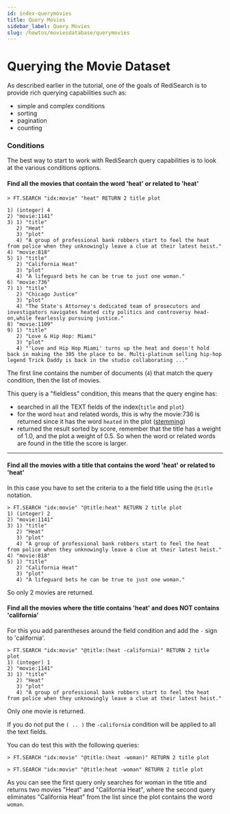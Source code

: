 ```yaml
---
id: index-querymovies
title: Query Movies
sidebar_label: Query Movies
slug: /howtos/moviesdatabase/querymovies
---
```


# Querying the Movie Dataset



As described earlier in the tutorial, one of the goals of RediSearch is to provide rich querying capabilities such as:

* simple and complex conditions
* sorting
* pagination
* counting


### Conditions

The best way to start to work with RediSearch query capabilities is to look at the various conditions options.

  
####  Find all the movies that contain the word 'heat' or related to 'heat'



```
> FT.SEARCH "idx:movie" "heat" RETURN 2 title plot

1) (integer) 4
2) "movie:1141"
3) 1) "title"
   2) "Heat"
   3) "plot"
   4) "A group of professional bank robbers start to feel the heat from police when they unknowingly leave a clue at their latest heist."
4) "movie:818"
5) 1) "title"
   2) "California Heat"
   3) "plot"
   4) "A lifeguard bets he can be true to just one woman."
6) "movie:736"
7) 1) "title"
   2) "Chicago Justice"
   3) "plot"
   4) "The State's Attorney's dedicated team of prosecutors and investigators navigates heated city politics and controversy head-on,while fearlessly pursuing justice."
8) "movie:1109"
9) 1) "title"
   2) "Love & Hip Hop: Miami"
   3) "plot"
   4) "'Love and Hip Hop Miami' turns up the heat and doesn't hold back in making the 305 the place to be. Multi-platinum selling hip-hop legend Trick Daddy is back in the studio collaborating ..."

```

The first line contains the number of documents (`4`) that match the query condition, then the list of movies.

This query is a "fieldless" condition, this means that the query engine has:
* searched in all the TEXT fields of the index(`title` and `plot`)
* for the word `heat` and related words, this is why the movie:736 is returned since it has the word `heated` in the plot ([stemming](https://oss.redislabs.com/redisearch/Stemming/))
* returned the result sorted by score, remember that the title has a weight of 1.0, and the plot a weight of 0.5. So when the word or related words are found in the title the score is larger.
---



####    Find all the movies with a title that contains the word 'heat' or related to 'heat'

In this case you have to set the criteria to a the field title using the `@title` notation.

```
> FT.SEARCH "idx:movie" "@title:heat" RETURN 2 title plot
1) (integer) 2
2) "movie:1141"
3) 1) "title"
   2) "Heat"
   3) "plot"
   4) "A group of professional bank robbers start to feel the heat from police when they unknowingly leave a clue at their latest heist."
4) "movie:818"
5) 1) "title"
   2) "California Heat"
   3) "plot"
   4) "A lifeguard bets he can be true to just one woman."

```

So only 2 movies are returned.



####   Find all the movies where the title contains 'heat' and does NOT contains 'california'

For this you add parentheses around the field condition and add the `-` sign to 'california'.

```
> FT.SEARCH "idx:movie" "@title:(heat -california)" RETURN 2 title plot
1) (integer) 1
2) "movie:1141"
3) 1) "title"
   2) "Heat"
   3) "plot"
   4) "A group of professional bank robbers start to feel the heat from police when they unknowingly leave a clue at their latest heist."

```

Only one movie is returned.

If you do not put the `( .. )` the `-california` condition will be applied to all the text fields.

You can do test this with the following queries:

```
> FT.SEARCH "idx:movie" "@title:(heat -woman)" RETURN 2 title plot
```

```
> FT.SEARCH "idx:movie" "@title:heat -woman" RETURN 2 title plot
```

As you can see the first query only searches for woman in the title and returns two movies "Heat" and "California Heat", where the second query eliminates "California Heat" from the list since the plot contains the word `woman`.







